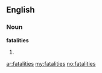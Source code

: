 ==English==

===Noun===
'''fatalities'''

# {{plural of|[[fatality]]}}

[[ar:fatalities]]
[[my:fatalities]]
[[no:fatalities]]